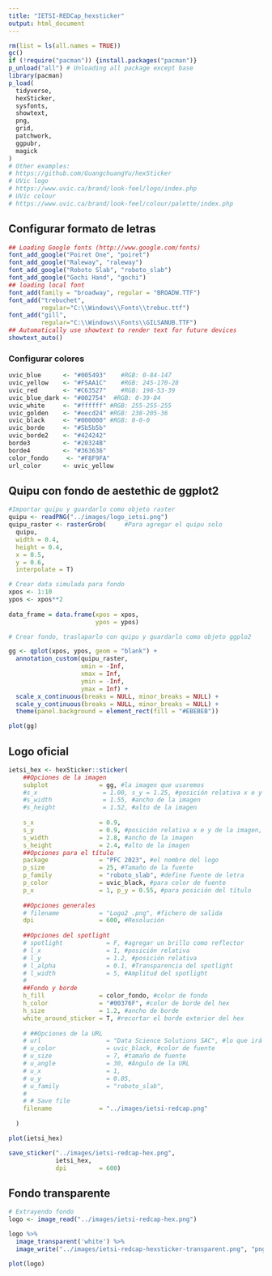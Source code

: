 ---
title: "IETSI-REDCap_hexsticker"
output: html_document
---

```{r setup, include = FALSE}
rm(list = ls(all.names = TRUE))
gc()
if (!require("pacman")) {install.packages("pacman")}
p_unload("all") # Unloading all package except base
library(pacman)
p_load(
  tidyverse, 
  hexSticker, 
  sysfonts, 
  showtext, 
  png, 
  grid, 
  patchwork, 
  ggpubr, 
  magick
)
# Other examples: 
# https://github.com/GuangchuangYu/hexSticker 
# UVic logo
# https://www.uvic.ca/brand/look-feel/logo/index.php 
# UVic colour
# https://www.uvic.ca/brand/look-feel/colour/palette/index.php
```

## Configurar formato de letras

```{r}
## Loading Google fonts (http://www.google.com/fonts)
font_add_google("Poiret One", "poiret")
font_add_google("Raleway", "raleway")
font_add_google("Roboto Slab", "roboto_slab")
font_add_google("Gochi Hand", "gochi")
## loading local font 
font_add(family = "broadway", regular = "BROADW.TTF")
font_add("trebuchet",
         regular="C:\\Windows\\Fonts\\trebuc.ttf")
font_add("gill",
         regular="C:\\Windows\\Fonts\\GILSANUB.TTF")
## Automatically use showtext to render text for future devices
showtext_auto()
```

### Configurar colores

```{r}
uvic_blue      <- "#005493"    #RGB: 0-84-147
uvic_yellow    <- "#F5AA1C"    #RGB: 245-170-28  
uvic_red       <- "#C63527"    #RGB: 198-53-39
uvic_blue_dark <- "#002754"  #RGB: 0-39-84
uvic_white     <- "#ffffff" #RGB: 255-255-255
uvic_golden    <- "#eecd24" #RGB: 238-205-36
uvic_black     <- "#000000" #RGB: 0-0-0
uvic_borde     <- "#5b5b5b"
uvic_borde2    <- "#424242"
borde3         <- "#20324B"
borde4         <- "#363636"
color_fondo     <- "#F8F9FA"
url_color      <- uvic_yellow
```

## Quipu con fondo de aestethic de ggplot2

```{r}
#Importar quipu y guardarlo como objeto raster
quipu <- readPNG("../images/logo_ietsi.png")
quipu_raster <- rasterGrob(     #Para agregar el quipu solo
  quipu, 
  width = 0.4,
  height = 0.4, 
  x = 0.5, 
  y = 0.6,
  interpolate = T)
```

```{r}
# Crear data simulada para fondo
xpos <- 1:10
ypos <- xpos**2
  
data_frame = data.frame(xpos = xpos,
                        ypos = ypos)
```

```{r}
# Crear fondo, traslaparlo con quipu y guardarlo como objeto ggplo2

gg <- qplot(xpos, ypos, geom = "blank") + 
  annotation_custom(quipu_raster, 
                    xmin = -Inf, 
                    xmax = Inf, 
                    ymin = -Inf, 
                    ymax = Inf) + 
  scale_x_continuous(breaks = NULL, minor_breaks = NULL) +
  scale_y_continuous(breaks = NULL, minor_breaks = NULL) +
  theme(panel.background = element_rect(fill = "#EBEBEB"))

plot(gg)
```

## Logo oficial

```{r}
ietsi_hex <- hexSticker::sticker(
    ##Opciones de la imagen
    subplot              = gg, #la imagen que usaremos
    #s_x                  = 1.00, s_y = 1.25, #posición relativa x e y de la imagen, 1=centro
    #s_width              = 1.55, #ancho de la imagen
    #s_height             = 1.52, #alto de la imagen
    
    s_x                  = 0.9, 
    s_y                  = 0.9, #posición relativa x e y de la imagen, 1=centro
    s_width              = 2.8, #ancho de la imagen
    s_height             = 2.4, #alto de la imagen
    ##Opciones para el título
    package              = "PFC 2023", #el nombre del logo
    p_size               = 25, #Tamaño de la fuente
    p_family             = "roboto_slab", #define fuente de letra
    p_color              = uvic_black, #para color de fuente
    p_x                  = 1, p_y = 0.55, #para posición del título
    
    ##Opciones generales
    # filename           = "Logo2 .png", #fichero de salida
    dpi                  = 600, #Resolución
    
    ##Opciones del spotlight
    # spotlight            = F, #agregar un brillo como reflector 
    # l_x                  = 1, #posición relativa
    # l_y                  = 1.2, #posición relativa
    # l_alpha              = 0.1, #Transparencia del spotlight
    # l_width              = 5, #Amplitud del spotlight
    # 
    ##Fondo y borde
    h_fill               = color_fondo, #color de fondo
    h_color              = "#00376F", #color de borde del hex
    h_size               = 1.2, #ancho de borde
    white_around_sticker = T, #recortar el borde exterior del hex
    
    # ##Opciones de la URL
    # url                  = "Data Science Solutions SAC", #lo que irá abajo          
    # u_color              = uvic_black, #color de fuente
    # u_size               = 7, #tamaño de fuente
    # u_angle              = 30, #Ángulo de la URL
    # u_x                  = 1, 
    # u_y                  = 0.05, 
    # u_family             = "roboto_slab", 
    # 
    # # Save file
    filename             = "../images/ietsi-redcap.png"
    
  )  

plot(ietsi_hex)
```


```{r}
save_sticker("../images/ietsi-redcap-hex.png",
             ietsi_hex,
             dpi         = 600)
```

## Fondo transparente

```{r}
# Extrayendo fondo
logo <- image_read("../images/ietsi-redcap-hex.png")

logo %>% 
  image_transparent('white') %>% 
  image_write("../images/ietsi-redcap-hexsticker-transparent.png", "png")
```

```{r}
plot(logo)
```